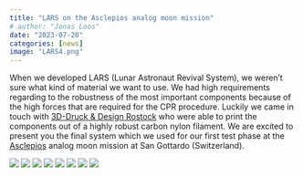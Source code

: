 ---
title: "LARS on the Asclepios analog moon mission"
# author: "Jonas Loos"
date: "2023-07-20"
categories: [news]
image: "LARS4.png"
---

When we developed LARS (Lunar Astronaut Revival System), we weren't sure what kind of material we want to use. We had high requirements regarding to the robustness of the most important components because of the high forces that are required for the CPR procedure. Luckily we came in touch with [3D-Druck & Design Rostock](https://3ddruckrostock.de/) who were able to print the components out of a highly robust carbon nylon filament. We are excited to present you the final system which we used for our first test phase at the [Asclepios](https://asclepios.ch/) analog moon mission at San Gottardo (Switzerland).


<div class="slideshow">
  <!-- put all images here that should be available in the slideshow -->
  <img class="slideshow-img" src="LARS1.png" >
  <img class="slideshow-img" src="LARS2.png" >
  <img class="slideshow-img" src="LARS3.png" >
  <img class="slideshow-img" src="LARS4.png" >
  <img class="slideshow-img" src="LARS5.png" >
  <img class="slideshow-img" src="LARS6.png" >
  <img class="slideshow-img" src="LARS7.png" >
  <img class="slideshow-img" src="LARS8.png" >
</div>
<br/>

